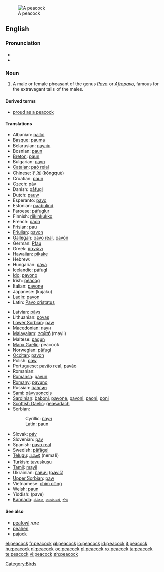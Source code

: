 [[Image:Peacock_small.jpg|thumb|A peacock]]
==English==

===Pronunciation===
{{wikipedia}}
* {{IPA|/'pi:kɔk/}}
* {{audio|en-us-peacock.ogg|Audio (US)}}

===Noun===
{{en-noun}}

# A male or female pheasant of the genus ''[[Pavo]]'' or ''[[Afropavo]]'', famous for the extravagant tails of the males.

====Derived terms====
*[[proud as a peacock]]
====Translations====
{{trans-top|The bird}}
* Albanian: [[palloi]]
* [[Basque]]: [[pauma]]
* Belarusian: [[паулін]]
* Bosnian: [[paun#Bosnian|paun]] {{m}}
* [[Breton]]: [[paun]]
* Bulgarian: [[паун#Bulgarian|паун]] {{m}}
* [[Catalan]]: [[paó reial]]
* Chinese: [[孔雀]] (kǒngquè)
* Croatian: [[paun#Croatian|paun]] {{m}}
* Czech: [[páv]] {{m}}
* Danish: [[påfugl]]
* Dutch: [[pauw]] {{m}}
* Esperanto: [[pavo]]
* Estonian: [[paabulind]]
* Faroese: [[páfuglur]]
* Finnish: [[riikinkukko]]
* French: [[paon]] {{m}}
* [[Frisian]]: [[pau]]
* [[Friulian]]: [[pavon]]
* [[Gallegan]]: [[pavo real]], [[pavón]]
* German: [[Pfau]] {{m}}
* Greek: [[παγώνι]]
* Hawaiian: [[pikake]]
* Hebrew: {{he-translation|טוס|tavas}}
* Hungarian: [[páva]]
* Icelandic: [[páfugl]]
* [[Ido]]: [[pavono]]
* Irish: [[péacóg]]
* Italian: [[pavone]]
* Japanese: [[]] (kujaku)
* [[Ladin]]: [[pavon]]
* Latin: [[Pavo cristatus]]
{{trans-mid}}
* Latvian: [[pāvs]]
* Lithuanian: [[povas]]
* [[Lower Sorbian]]: [[paw]]
* [[Macedonian]]: [[паун#Macedonian|паун]] {{m}}
* [[Malayalam]]: [[മയില്‍]] (mayil)
* Maltese: [[pagun]]
* [[Manx Gaelic]]: peacock
* Norwegian: [[påfugl]]
* [[Occitan]]: [[pavon]]
* Polish: [[paw]] '' ''
* Portuguese: [[pavão real]], [[pavão]]
* Romanian: {{t|ro|păun|m}}
* [[Romansh]]: [[pavun]]
* [[Romany]]: [[pavuno]] {{m}}
* Russian: [[павлин]] {{m}}
* [[Sami]]: [[pávvuonccis]]
* [[Sardinian]]: [[baboni]], [[pavone]], [[pavoni]], [[paoni]], [[poni]]
* [[Scottish Gaelic]]: [[geasadach]]
* Serbian:
*: Cyrillic: [[паун#Serbian|паун]] {{m}}
*: Latin: [[paun#Serbian|paun]] {{m}}
* Slovak: [[páv]]
* Slovenian: [[pav]] {{m}}
* Spanish: [[pavo real]] {{m}}
* Swedish: [[påfågel]]
* [[Telugu]]: [[నెమలి]] (nemali)
* Turkish: [[tavuskuşu]]
* [[Tamil]]: [[mayil]]
* Ukrainian: [[павич]] ([[pavič]])
* [[Upper Sorbian]]: [[paw]]
* Vietnamese: [[chim công]]
* Welsh: [[paun]]
* Yiddish: [[]] (pave)
* [[Kannada]]: [[ನವಿಲು]], [[ಮಯೂರ]], [[ಕೇಕಿ]]
{{trans-bottom}}

====See also====
* [[peafowl]] ''rare''
* [[peahen]]
* [[pajock]]

[[Category:Birds]]

[[el:peacock]]
[[fr:peacock]]
[[gl:peacock]]
[[io:peacock]]
[[id:peacock]]
[[it:peacock]]
[[hu:peacock]]
[[nl:peacock]]
[[oc:peacock]]
[[pl:peacock]]
[[ro:peacock]]
[[ta:peacock]]
[[te:peacock]]
[[vi:peacock]]
[[zh:peacock]]